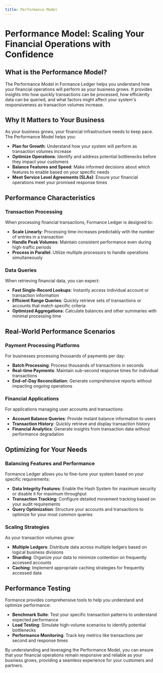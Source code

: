 ```yaml
---
title: Performance Model
---
```


# Performance Model: Scaling Your Financial Operations with Confidence

## What is the Performance Model?

The Performance Model in Formance Ledger helps you understand how your financial operations will perform as your business grows. It provides insights into how quickly transactions can be processed, how efficiently data can be queried, and what factors might affect your system's responsiveness as transaction volumes increase.

## Why It Matters to Your Business

As your business grows, your financial infrastructure needs to keep pace. The Performance Model helps you:

- **Plan for Growth**: Understand how your system will perform as transaction volumes increase
- **Optimize Operations**: Identify and address potential bottlenecks before they impact your customers
- **Balance Features and Speed**: Make informed decisions about which features to enable based on your specific needs
- **Meet Service Level Agreements (SLAs)**: Ensure your financial operations meet your promised response times

## Performance Characteristics

### Transaction Processing

When processing financial transactions, Formance Ledger is designed to:

- **Scale Linearly**: Processing time increases predictably with the number of entries in a transaction
- **Handle Peak Volumes**: Maintain consistent performance even during high-traffic periods
- **Process in Parallel**: Utilize multiple processors to handle operations simultaneously

### Data Queries

When retrieving financial data, you can expect:

- **Fast Single-Record Lookups**: Instantly access individual account or transaction information
- **Efficient Range Queries**: Quickly retrieve sets of transactions or accounts that match specific criteria
- **Optimized Aggregations**: Calculate balances and other summaries with minimal processing time

## Real-World Performance Scenarios

### Payment Processing Platforms

For businesses processing thousands of payments per day:

- **Batch Processing**: Process thousands of transactions in seconds
- **Real-time Payments**: Maintain sub-second response times for individual transactions
- **End-of-Day Reconciliation**: Generate comprehensive reports without impacting ongoing operations

### Financial Applications

For applications managing user accounts and transactions:

- **Account Balance Queries**: Provide instant balance information to users
- **Transaction History**: Quickly retrieve and display transaction history
- **Financial Analytics**: Generate insights from transaction data without performance degradation

## Optimizing for Your Needs

### Balancing Features and Performance

Formance Ledger allows you to fine-tune your system based on your specific requirements:

- **Data Integrity Features**: Enable the Hash System for maximum security or disable it for maximum throughput
- **Transaction Tracking**: Configure detailed movement tracking based on your audit requirements
- **Query Optimization**: Structure your accounts and transactions to optimize for your most common queries

### Scaling Strategies

As your transaction volumes grow:

- **Multiple Ledgers**: Distribute data across multiple ledgers based on logical business divisions
- **Sharding**: Organize your data to minimize contention on frequently accessed accounts
- **Caching**: Implement appropriate caching strategies for frequently accessed data

## Performance Testing

Formance provides comprehensive tools to help you understand and optimize performance:

- **Benchmark Suite**: Test your specific transaction patterns to understand expected performance
- **Load Testing**: Simulate high-volume scenarios to identify potential bottlenecks
- **Performance Monitoring**: Track key metrics like transactions per second and response times

By understanding and leveraging the Performance Model, you can ensure that your financial operations remain responsive and reliable as your business grows, providing a seamless experience for your customers and partners.
